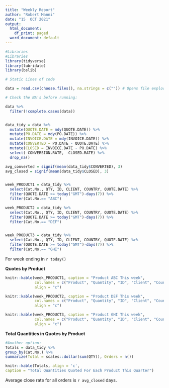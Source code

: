 ```yaml
---
title: "Weekly Report"
author: "Robert Manni"
date: "15  OCT 2021"
output:
  html_document:
    df_print: paged
  word_document: default
---
```


```r
#Libraries
#Libraries
library(tidyverse)
library(lubridate)
library(bslib)

# Static Lines of code

data = read.csv(choose.files(), na.strings = c("")) # Opens file explore to choose csv file

# Check the NA's before running:

data %>% 
  filter(!complete.cases(data))


data_tidy = data %>% 
  mutate(QUOTE.DATE = mdy(QUOTE.DATE)) %>% 
  mutate(PO.DATE = mdy(PO.DATE)) %>% 
  mutate(INVOICE.DATE = mdy(INVOICE.DATE)) %>% 
  mutate(CONVERTED = PO.DATE - QUOTE.DATE) %>% 
  mutate(CLOSED = INVOICE.DATE - PO.DATE) %>% 
  select(-CONVERSION.RATE, -CLOSED.RATE) %>% 
  drop_na()

avg_converted = signif(mean(data_tidy$CONVERTED), 3)
avg_closed = signif(mean(data_tidy$CLOSED), 3)


week_PRODUCT1 = data_tidy %>% 
  select(Cat.No., QTY, ID, CLIENT, COUNTRY, QUOTE.DATE) %>% 
  filter(QUOTE.DATE >= today("GMT")-days(7)) %>% 
  filter(Cat.No.== "ABC")

week_PRODUCT2 = data_tidy %>% 
  select(Cat.No., QTY, ID, CLIENT, COUNTRY, QUOTE.DATE) %>% 
  filter(QUOTE.DATE >= today("GMT")-days(7)) %>% 
  filter(Cat.No.== "DEF")


week_PRODUCT3 = data_tidy %>%
  select(Cat.No., QTY, ID, CLIENT, COUNTRY, QUOTE.DATE) %>%
  filter(QUOTE.DATE >= today("GMT")-days(7)) %>%
  filter(Cat.No.== "GHI")
```

For week ending in `r today()`

**Quotes by Product**

```r
knitr::kable(week_PRODUCT1, caption = "Product ABC This week",
             col.names = c("Product", "Quantity", "ID", "Client", "Country", "Quote Date"),
             align = "c")
```
\pagebreak

```r
knitr::kable(week_PRODUCT2, caption = "Product DEF This week",
             col.names = c("Product", "Quantity", "ID", "Client", "Country", "Quote Date"),
             align = "c")
```

```r
knitr::kable(week_PRODUCT3, caption = "Product GHI This week",
             col.names = c("Product", "Quantity", "ID", "Client", "Country", "Quote Date"),
             align = "c")
```



**Total Quantities in Quotes by Product**

```r
#Another option:
Totals = data_tidy %>% 
group_by(Cat.No.) %>% 
summarize(Total = scales::dollar(sum(QTY)), Orders = n())

knitr::kable(Totals, align = 'c',
caption = "Total Quantities Quoted For Each Product This Quarter")


```

Average close rate for all orders is `r avg_closed` days. 
